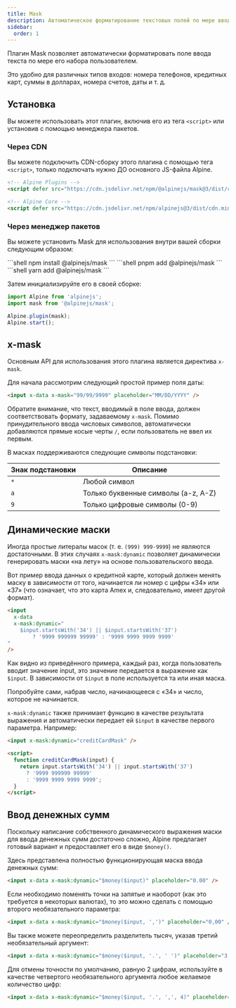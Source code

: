 ```yaml
---
title: Mask
description: Автоматическое форматирование текстовых полей по мере ввода текста с помощью плагина для Alpine.js
sidebar:
  order: 1
---
```


Плагин Mask позволяет автоматически форматировать поле ввода текста по мере его набора пользователем.

Это удобно для различных типов входов: номера телефонов, кредитных карт, суммы в долларах, номера счетов, даты и т. д.

## Установка

Вы можете использовать этот плагин, включив его из тега `<script>` или установив с помощью менеджера пакетов.

### Через CDN

Вы можете подключить CDN-сборку этого плагина с помощью тега `<script>`, только подключать нужно ДО основного JS-файла Alpine.

```html
<!-- Alpine Plugins -->
<script defer src="https://cdn.jsdelivr.net/npm/@alpinejs/mask@3/dist/cdn.min.js"></script>

<!-- Alpine Core -->
<script defer src="https://cdn.jsdelivr.net/npm/alpinejs@3/dist/cdn.min.js"></script>
```

### Через менеджер пакетов

Вы можете установить Mask для использования внутри вашей сборки следующим образом:


<Tabs>
  <TabItem label="npm">
    ```shell
    npm install @alpinejs/mask
    ```
  </TabItem>
  <TabItem label="pnpm">
    ```shell
    pnpm add @alpinejs/mask
    ```
  </TabItem>
  <TabItem label="yarn">
    ```shell
    yarn add @alpinejs/mask
    ```
  </TabItem>
</Tabs>

Затем инициализируйте его в своей сборке:

```js {2, 4}
import Alpine from 'alpinejs';
import mask from '@alpinejs/mask';

Alpine.plugin(mask);
Alpine.start();
```

## x-mask

Основным API для использования этого плагина является директива `x-mask`.

Для начала рассмотрим следующий простой пример поля даты:

```html live "x-mask"
<input x-data x-mask="99/99/9999" placeholder="MM/DD/YYYY" />
```

Обратите внимание, что текст, вводимый в поле ввода, должен соответствовать формату, задаваемому `x-mask`. Помимо принудительного ввода числовых символов, автоматически добавляются прямые косые черты `/`, если пользователь не ввел их первым.

В масках поддерживаются следующие символы подстановки:

| Знак подстановки | Описание                            |
| ---------------- | ----------------------------------- |
| `*`              | Любой символ                        |
| `a`              | Только буквенные символы (a-z, A-Z) |
| `9`              | Только цифровые символы (0-9)       |

## Динамические маски

Иногда простые литералы масок (т. е. `(999) 999-9999`) не являются достаточными. В этих случаях `x-mask:dynamic` позволяет динамически генерировать маски «на лету» на основе пользовательского ввода.

Вот пример ввода данных о кредитной карте, который должен менять маску в зависимости от того, начинается ли номер с цифры «34» или «37» (что означает, что это карта Amex и, следовательно, имеет другой формат).

```html live "x-mask:dynamic"
<input
  x-data
  x-mask:dynamic="
    $input.startsWith('34') || $input.startsWith('37')
        ? '9999 999999 99999' : '9999 9999 9999 9999'
"
/>
```

Как видно из приведённого примера, каждый раз, когда пользователь вводит значение input, это значение передается в выражение как `$input`. В зависимости от `$input` в поле используется та или иная маска.

Попробуйте сами, набрав число, начинающееся с «34» и число, которое не начинается.

`x-mask:dynamic` также принимает функцию в качестве результата выражения и автоматически передает ей `$input` в качестве первого параметра. Например:

```html "x-mask:dynamic"
<input x-mask:dynamic="creditCardMask" />

<script>
  function creditCardMask(input) {
    return input.startsWith('34') || input.startsWith('37')
      ? '9999 999999 99999'
      : '9999 9999 9999 9999';
  }
</script>
```

## Ввод денежных сумм

Поскольку написание собственного динамического выражения маски для ввода денежных сумм достаточно сложно, Alpine предлагает готовый вариант и предоставляет его в виде `$money()`.

Здесь представлена полностью функционирующая маска ввода денежных сумм:

```html live
<input x-data x-mask:dynamic="$money($input)" placeholder="0.00" />
```

Если необходимо поменять точки на запятые и наоборот (как это требуется в некоторых валютах), то это можно сделать с помощью второго необязательного параметра:

```html live
<input x-data x-mask:dynamic="$money($input, ',')" placeholder="0,00" />
```

Вы также можете переопределить разделитель тысяч, указав третий необязательный аргумент:

```html live
<input x-data x-mask:dynamic="$money($input, '.', ' ')" placeholder="3 000.00" />
```

Для отмены точности по умолчанию, равную 2 цифрам, используйте в качестве четвертого необязательного аргумента любое желаемое количество цифр:

```html live
<input x-data x-mask:dynamic="$money($input, '.', ',', 4)" placeholder="0.0001" />
```
